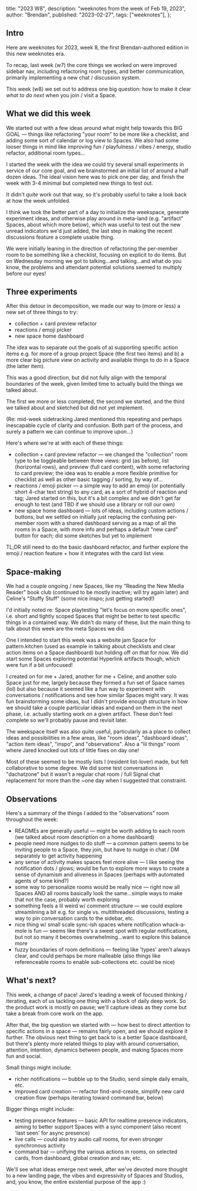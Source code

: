   title: "2023 W8",
  description: "weeknotes from the week of Feb 19, 2023",
  author: "Brendan",
  published: "2023-02-27",
  tags: ["weeknotes"],
};

## Intro

Here are weeknotes for 2023, week 8, the first Brendan-authored edition in this new weeknotes era.

To recap, last week (w7) the core things we worked on were improved sidebar nav, including refactoring room types, and better communication, primarily implementing a new chat / discussion system.

This week (w8) we set out to address one big question: how to make it clear _what to do next_ when you join / visit a Space.

## What we did this week

We started out with a few ideas around what might help towards this BIG GOAL — things like refactoring "your room" to be more like a checklist, and adding some sort of calendar or log view to Spaces. We also had some looser things in mind like improving fun / playfulness / vibes / energy, studio refactor, additional room types…

I started the week with the idea we could try several small experiments in service of our core goal, and we brainstormed an initial list of around a half dozen ideas. The ideal vision here was to pick one per day, and finish the week with 3-4 minimal but completed new things to test out.

It didn't _quite_ work out that way, so it's probably useful to take a look back at how the week unfolded.

I think we took the better part of a day to initialize the weekspace, generate experiment ideas, and otherwise play around in meta-land (e.g. "artifact" Spaces, about which more below), which was useful to test out the new unread indicators we'd just added, the last step in making the recent discussions feature a complete usable thing.

We were initially leaning in the direction of refactoring the per-member room to be something like a checklist, focusing on explicit to do items. But on Wednesday morning we got to talking…and talking…and what do you know, the problems and attendant potential solutions seemed to multiply before our eyes!

## Three experiments

After this detour in decomposition, we made our way to (more or less) a new set of three things to try:

- collection + card preview refactor
- reactions / emoji picker
- new space home dashboard

The idea was to separate out the goals of a) supporting specific action items e.g. for more of a group project Space (the first two items) and b) a more clear big picture view on activity and available things to do in a Space (the latter item).

This was a good direction, but did not fully align with the temporal boundaries of the week, given limited time to actually build the things we talked about.

The first we more or less completed, the second we started, and the third we talked about and sketched but did not yet implement.

(Re: mid-week sidetracking Jared mentioned this repeating and perhaps inescapable cycle of clarity and confusion. Both part of the process, and surely a pattern we can continue to improve upon…)

Here's where we're at with each of these things:

- collection + card preview refactor — we changed the "collection" room type to be toggleable between three views: grid (as before), list (horizontal rows), and preview (full card content), with some refactoring to card preview; the idea was to enable a more flexible primitive for checklist as well as other basic tagging / sorting, by way of…
- reactions / emoji picker — a simple way to add an emoji (or potentially short 4-char text string) to any card, as a sort of hybrid of reaction and tag; Jared started on this, but it's a bit complex and we didn't get far enough to test (and TBD if we should use a library or roll our own)
- new space home dashboard — lots of ideas, including custom actions / buttons, but we settled on initially just replacing the confusing per-member room with a shared dashboard serving as a map of all the rooms in a Space, with more info and perhaps a default "new card" button for each; did some sketches but yet to implement

TL;DR still need to do the basic dashboard refactor, and further explore the emoji / reaction feature + how it integrates with the card list view.

## Space-making

We had a couple ongoing / new Spaces, like my "Reading the New Media Reader" book club (continued to be mostly inactive; will try again later) and Celine's "Stuffy Stuff" (some nice inspo; just getting started!)

I'd initially noted re: Space playtesting "let's focus on more specific ones", i.e. short and tightly scoped Spaces that might be better to test specific things in a contained way. We didn't do many of these, but the main thing to talk about this week are the meta Spaces we did.

One I intended to start this week was a website jam Space for pattern.kitchen (used as example in talking about checklists and clear action items on a Space dashboard) but holding off on that for now. We did start some Spaces exploring potential Hyperlink artifacts though, which were fun if a bit unfocused!

I created on for me + Jared, another for me + Celine, and another solo Space just for me, largely because they formed a fun set of Space names (lol) but also because it seemed like a fun way to experiment with conversations / notifications and see how similar Spaces might vary. It was fun brainstorming some ideas, but I didn't provide enough structure in how we should take a couple particular ideas and expand on them in the next phase, i.e. actually starting work on a given artifact. These don't feel complete so we'll probably pause and revisit later.

The weekspace itself was also quite useful, particularly as a place to collect ideas and possibilities in a few areas, like "room ideas", "dashboard ideas", "action item ideas", "inspo", and "observations". Also a "lil things" room where Jared knocked out lots of little fixes on day one!

Most of these seemed to be mostly lists I (resident list-lover) made, but felt collaborative to some degree. We did some test conversations in "dachatzone" but it wasn't a regular chat room / full Signal chat replacement for more than the ~one day when I suggested that constraint.

## Observations

Here's a summary of the things I added to the "observations" room throughout the week:

- READMEs are generally useful — might be worth adding to each room (we talked about room description on a home dashboard)
- people need more nudges to do stuff — a common pattern seems to be inviting people to a Space, they join, but have to nudge in chat / DM separately to get activity happening
- any sense of activity makes spaces feel more alive — I like seeing the notification dots / glows; would be fun to explore more ways to create a sense of dynamism and aliveness in Spaces (perhaps with automated agents of some kind?)
- some way to personalize rooms would be really nice — right now all Spaces AND all rooms basically look the same…simple ways to make that not the case, probably worth exploring
- something feels a lil weird w/ comment structure — we could explore streamlining a bit e.g. for single vs. multithreaded discussions, testing a way to pin conversation cards to the sidebar, etc.
- nice thing w/ small scale sync-ish spaces where notification whack-a-mole is fun — seems like there's a sweet spot with regular notifications, but not so many it becomes overwhelming…want to explore this balance more
- fuzzy boundaries of room definitions — feeling like 'types' aren't always clear, and could perhaps be more malleable (also things like referenceable rooms to enable sub-collections etc. could be nice)

## What's next?

This week, a change of pace! Jared's leading a week of focused thinking / iterating, each of us tackling one thing with a block of daily deep work. So the product work is mostly on pause; we'll capture ideas as they come but take a break from core work on the app.

After that, the big question we started with — how best to direct attention to specific actions in a space — remains fairly open, and we should explore it further. The obvious next thing to get back to is a better Space dashboard, but there's plenty more related things to play with around conversation, attention, intention, dynamics between people, and making Spaces more fun and social.

Small things might include:

- richer notifications — bubble up to the Studio, send simple daily emails, etc.
- improved card creation — refactor find-and-create, simplify new card creation flow (perhaps iterating toward command bar, below)

Bigger things might include:

- testing presence features — basic API for realtime presence indicators, aiming to better support Spaces with a sync component (also recent 'last seen' for async presence)
- live calls — could also try audio call rooms, for even stronger synchronous activity
- command bar — unifying the various actions in rooms, on selected cards, from dashboard, global creation and nav, etc.

We'll see what ideas emerge next week, after we've devoted more thought to a new landing page, the vibes and expressivity of Spaces and Studios, and, you know, the entire existential purpose of the app :)
